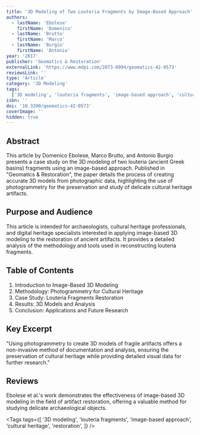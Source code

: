 ```yaml
---
title: '3D Modeling of Two Louteria Fragments by Image-Based Approach'
authors:
  - lastName: 'Ebolese'
    firstName: 'Domenico'
  - lastName: 'Brutto'
    firstName: 'Marco'
  - lastName: 'Burgio'
    firstName: 'Antonio'
year: '2017'
publisher: 'Geomatics & Restoration'
externalLink: 'https://www.mdpi.com/2073-8994/geomatics-42-0573'
reviewsLink: ''
type: 'Article'
category: '3D Modeling'
tags:
  ['3D modeling', 'louteria fragments', 'image-based approach', 'cultural heritage', 'restoration']
isbn: ''
doi: '10.3390/geomatics-42-0573'
coverImage: ''
hidden: true
---
```


## Abstract

This article by Domenico Ebolese, Marco Brutto, and Antonio Burgio presents a case study on the 3D modeling of two louteria (ancient Greek basins) fragments using an image-based approach. Published in "Geomatics & Restoration", the paper details the process of creating accurate 3D models from photographic data, highlighting the use of photogrammetry for the preservation and study of delicate cultural heritage artifacts.

## Purpose and Audience

This article is intended for archaeologists, cultural heritage professionals, and digital heritage specialists interested in applying image-based 3D modeling to the restoration of ancient artifacts. It provides a detailed analysis of the methodology and tools used in reconstructing louteria fragments.

## Table of Contents

1. Introduction to Image-Based 3D Modeling
2. Methodology: Photogrammetry for Cultural Heritage
3. Case Study: Louteria Fragments Restoration
4. Results: 3D Models and Analysis
5. Conclusion: Applications and Future Research

## Key Excerpt

"Using photogrammetry to create 3D models of fragile artifacts offers a non-invasive method of documentation and analysis, ensuring the preservation of cultural heritage while providing detailed visual data for further research."

## Reviews

Ebolese et al.'s work demonstrates the effectiveness of image-based 3D modeling in the field of artifact restoration, offering a valuable method for studying delicate archaeological objects.

<Tags
  tags={[
    '3D modeling',
    'louteria fragments',
    'image-based approach',
    'cultural heritage',
    'restoration',
  ]}
/>
